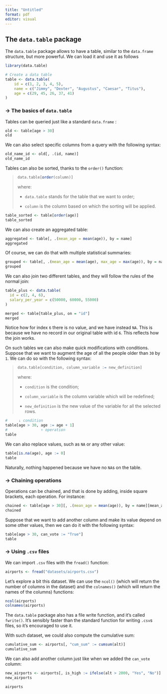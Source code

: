 ```yaml
---
title: "Untitled"
format: pdf
editor: visual
---
```


## The `data.table` package

The `data.table` package allows to have a table, similar to the `data.frame` structure, but more powerful. We can load it and use it as follows

```r
library(data.table)

# Create a data table
table <- data.table(
    id = c(1, 2, 3, 4, 5),
    name = c("Jimmy", "Dexter", "Augustus", "Caesar", "Titus"),
    age = c(29, 45, 26, 37, 41)
)
```

### → The basics of `data.table`

Tables can be queried just like a standard `data.frame` :

```r
old <- table[age > 30]
old
```

We can also select specific columns from a query with the following syntax:

```r
old_name_id <- old[, .(id, name)]
old_name_id
```

Tables can also be sorted, thanks to the `order()` function:

> ``` r
> data.table[order(column)]
> ```
>
> where:
>
> -   `data.table` stands for the table that we want to order;
>
> -   `column` is the column based on which the sorting will be applied.

```r
table_sorted <- table[order(age)]
table_sorted
```

We can also create an aggregated table:

```r
aggregated <- table[, .(mean_age = mean(age)), by = name]
aggregated
```

Of course, we can do that with multiple statistical summaries:

```r
grouped <- table[, .(mean_age = mean(age), max_age = max(age)), by = name]
grouped
```

We can also join two different tables, and they will follow the rules of the normal join:

```r
table_plus <- data.table(
  id = c(2, 4, 6),
  salary_per_year = c(50000, 60000, 55000)
)

merged <- table[table_plus, on = "id"]
merged
```

Notice how for index `6` there is no value, and we have instead `NA`. This is because we have no record in our original table with id `6`. This reflects how the join works.

On such tables we can also make quick modifications with conditions. Suppose that we want to augment the age of all the people older than `30` by `1`. We can do so with the following syntax:

> ``` r
> data.table[condition, column_variable := new_definition]
> ```
>
> where:
>
> -   `condition` is the condition;
>
> -   `column_variable` is the column variable which will be redefined;
>
> -   `new_definition` is the new value of the variable for all the selected rows.

```r
#     ↓ condition
table[age > 30, age := age + 1]
#               ↑ operation
table
```

We can also replace values, such as `NA` or any other value:

```r
table[is.na(age), age := 0]
table
```

Naturally, nothing happened because we have no `NA`s on the table.

### → Chaining operations

Operations can be chained, and that is done by adding, inside square brackets, each operation. For instance:

```r
chained <- table[age > 30][, .(mean_age = mean(age)), by = name][mean_age > 40]
chained
```

Suppose that we want to add another column and make its value depend on some other values, then we can do it with the following syntax:

```r
table[age > 30, can_vote := "True"]
table
```

### → Using `.csv` files

We can import `.csv` files with the `fread()` function:

```r
airports <- fread("datasets/airports.csv")
```

Let's explore a bit this dataset. We can use the `ncol()` (which will return the number of columns in the dataset) and the `colnames()` (which will return the names of the columns) functions:

```r
ncol(airports)
colnames(airports)
```

The `data.table` package also has a file write function, and it's called `fwrite()`. It's sensibly faster than the standard function for writing `.csv`s files, so it's encouraged to use it.

With such dataset, we could also compute the cumulative sum:

```r
cumulative_sum <- airports[, "cum_sum" := cumsum(alt)]
cumulative_sum
```

We can also add another column just like when we added the `can_vote` column:

```r
new_airports <- airports[, is_high := ifelse(alt > 2000, "Yes", "No")]
new_airports

airports
```
